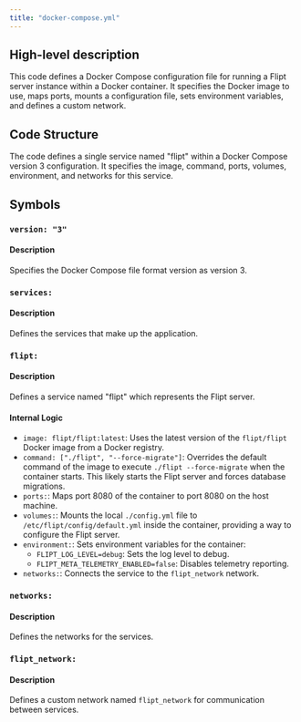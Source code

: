 ```yaml
---
title: "docker-compose.yml"
---
```


## High-level description
This code defines a Docker Compose configuration file for running a Flipt server instance within a Docker container. It specifies the Docker image to use, maps ports, mounts a configuration file, sets environment variables, and defines a custom network.

## Code Structure
The code defines a single service named "flipt" within a Docker Compose version 3 configuration. It specifies the image, command, ports, volumes, environment, and networks for this service.

## Symbols
### `version: "3"`
#### Description
Specifies the Docker Compose file format version as version 3.

### `services:`
#### Description
Defines the services that make up the application.

### `flipt:`
#### Description
Defines a service named "flipt" which represents the Flipt server.

#### Internal Logic
- `image: flipt/flipt:latest`: Uses the latest version of the `flipt/flipt` Docker image from a Docker registry.
- `command: ["./flipt", "--force-migrate"]`: Overrides the default command of the image to execute `./flipt --force-migrate` when the container starts. This likely starts the Flipt server and forces database migrations.
- `ports:`: Maps port 8080 of the container to port 8080 on the host machine.
- `volumes:`: Mounts the local `./config.yml` file to `/etc/flipt/config/default.yml` inside the container, providing a way to configure the Flipt server.
- `environment:`: Sets environment variables for the container:
    - `FLIPT_LOG_LEVEL=debug`: Sets the log level to debug.
    - `FLIPT_META_TELEMETRY_ENABLED=false`: Disables telemetry reporting.
- `networks:`: Connects the service to the `flipt_network` network.

### `networks:`
#### Description
Defines the networks for the services.

### `flipt_network:`
#### Description
Defines a custom network named `flipt_network` for communication between services.
